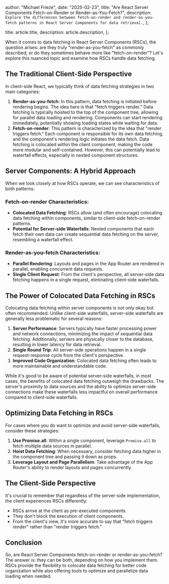 
  author: "Michael Frieze",
  date: "2025-02-23",
  title: "Are React Server Components Fetch-on-Render or Render-as-You-Fetch?",
  description: `Explore the differences between fetch-on-render and render-as-you-fetch patterns in React Server Components for data retrieval.`,
};

  title: article.title,
  description: article.description,
};


When it comes to data fetching in React Server Components (RSCs), the question arises: are they truly "render-as-you-fetch" as commonly described, or do they sometimes behave more like "fetch-on-render"? Let's explore this nuanced topic and examine how RSCs handle data fetching.

## The Traditional Client-Side Perspective

In client-side React, we typically think of data fetching strategies in two main categories:

1. **Render-as-you-fetch**: In this pattern, data fetching is initiated before rendering begins. The idea here is that "fetch triggers render." Data fetching is typically hoisted to the top of the component tree, allowing for parallel data loading and rendering. Components can start rendering immediately, potentially showing loading states while waiting for data.
2. **Fetch-on-render**: This pattern is characterized by the idea that "render triggers fetch." Each component is responsible for its own data fetching, and the component's rendering logic initiates the data fetch. Data fetching is colocated within the client component, making the code more modular and self-contained. However, this can potentially lead to waterfall effects, especially in nested component structures.

## Server Components: A Hybrid Approach

When we look closely at how RSCs operate, we can see characteristics of both patterns:

### Fetch-on-render Characteristics:

- **Colocated Data Fetching**: RSCs allow (and often encourage) colocating data fetching within components, similar to client-side fetch-on-render patterns.
- **Potential for Server-side Waterfalls**: Nested components that each fetch their own data can create sequential data fetching on the server, resembling a waterfall effect.

### Render-as-you-fetch Characteristics:

- **Parallel Rendering**: Layouts and pages in the App Router are rendered in parallel, enabling concurrent data requests.
- **Single Client Request**: From the client's perspective, all server-side data fetching happens in a single request, eliminating client-side waterfalls.

## The Power of Colocated Data Fetching in RSCs

Colocating data fetching within server components is not only okay but often recommended. Unlike client-side waterfalls, server-side waterfalls are generally less problematic for several reasons:

1. **Server Performance**: Servers typically have faster processing power and network connections, minimizing the impact of sequential data fetching. Additionally, servers are physically closer to the database, resulting in lower latency for data retrieval.
2. **Single Round Trip**: All server-side operations happen in a single request-response cycle from the client's perspective.
3. **Improved Code Organization**: Colocated data fetching often leads to more maintainable and understandable code.

While it's good to be aware of potential server-side waterfalls, in most cases, the benefits of colocated data fetching outweigh the drawbacks. The server's proximity to data sources and the ability to optimize server-side connections make these waterfalls less impactful on overall performance compared to client-side waterfalls.

## Optimizing Data Fetching in RSCs

For cases where you do want to optimize and avoid server-side waterfalls, consider these strategies:

1. **Use Promise.all**: Within a single component, leverage `Promise.all` to fetch multiple data sources in parallel.
2. **Hoist Data Fetching**: When necessary, consider fetching data higher in the component tree and passing it down as props.
3. **Leverage Layout and Page Parallelism**: Take advantage of the App Router's ability to render layouts and pages concurrently.

## The Client-Side Perspective

It's crucial to remember that regardless of the server-side implementation, the client experiences RSCs differently:

- RSCs arrive at the client as pre-executed components.
- They don't block the execution of client components.
- From the client's view, it's more accurate to say that "fetch triggers render" rather than "render triggers fetch."

## Conclusion

So, are React Server Components fetch-on-render or render-as-you-fetch? The answer is: they can be both, depending on how you implement them. RSCs provide the flexibility to colocate data fetching for better code organization while also offering tools to optimize and parallelize data loading when needed.
